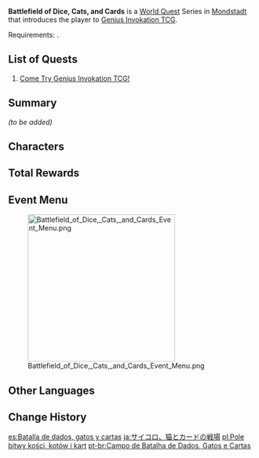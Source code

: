 {{Meta
|missing_summary = yes
}}
{{Chapter Infobox
|image          = Battlefield of Dice, Cats, and Cards Chapter.png
|type           = World
|region         = Mondstadt
}}
'''Battlefield of Dice, Cats, and Cards''' is a [[World Quest]] Series in [[Mondstadt]] that introduces the player to [[Genius Invokation TCG]].

Requirements: {{Quest|32;Song of the Dragon and Freedom|display=fullSentence|requirements=1}}.

==List of Quests==
# [[Come Try Genius Invokation TCG!]]

==Summary==
''(to be added)''

==Characters==
{{Character Appearances|Battlefield of Dice, Cats, and Cards Chapter|type=Chapter}}

==Total Rewards==
{{Quest Rewards List|Battlefield of Dice, Cats, and Cards Chapter Quests}}

==Event Menu==
{{Description|[[Sucrose]] seems to have received a strange thank-you gift from an [[Akademiya]] researcher, and is analyzing with [[Timaeus]] what those cards contained in the package are and what exact purposes they may serve...}}
[[File:Battlefield of Dice, Cats, and Cards Event Menu.png|300px]]

==Other Languages==
{{Other Languages
|en      = Battlefield of Dice, Cats, and Cards
|zhs     = 骰子、猫与卡牌的战场
|zhs_rm  = Tóuzi, Māo yǔ Kǎpái de Zhànchǎng
|zht     = 骰子、貓與卡牌的戰場
|zht_rm  = Tóuzi, Māo yǔ Kǎpái de Zhànchǎng
|zh_tl   = Battlefield of Dice, Cats and Cards
|ja      = サイコロ、猫とカードの戦場
|ja_rm   = Saikoro, Neko to Kaado no Senjou
|ja_tl   = Dice, Cats and Cards Battlefield
|ko      = 주사위와 고양이, 카드 게임의 전쟁터
|ko_rm   = Jusawi-wa Goyang'i, Kadeu Geim-ui Jeonjaengteo
|ko_tl   = Battlefield of Dice, Cats, and Card Game
|es      = Batalla de dados, gatos y cartas
|es_tl   = Battle of Dice, Cats, and Cards
|fr      = Contre dés, chats et cartes
|fr_tl   = Against Dice, Cats, and Cards
|ru      = Поле битвы дайсов, карт и котов
|ru_tl   = Battlefield of Dice, Cards and Cats
|th      = สนามรบของลูกเต๋า แมว และการ์ด
|th_rm   = Sanamrob kong luktao meaw lae kard
|th_tl   = Battlefield of Dice, Cats, and Cards
|vi      = Chiến Trường Xúc Xắc, Mèo Và Thẻ Bài
|vi_tl   = Battlefield of Dice, Cats and Cards
|de      = Schlachtfeld von Würfeln, Katzen und Karten
|de_tl   = Battlefield of Dice, Cats, and Cards
|id      = Perang Dadu, Kucing, dan Kartu
|id_tl   = The War of Dice, Cats, and Cards
|pt      = Campo de Batalha de Dados, Gatos e Cartas
|pt_tl   = Battlefield of Dice, Cats, and Cards
|tr      = Zarların, Kedilerin ve Kartların Savaş Alanı
|tr_tl   = 
|it      = Battaglia con dadi, gatti e carte
|it_tl   = Battle with Dice, Cats, and Cards
}}

==Change History==
{{Change History|3.3}}

[[es:Batalla de dados, gatos y cartas]]
[[ja:サイコロ、猫とカードの戦場]]
[[pl:Pole bitwy kości, kotów i kart]]
[[pt-br:Campo de Batalha de Dados, Gatos e Cartas]]